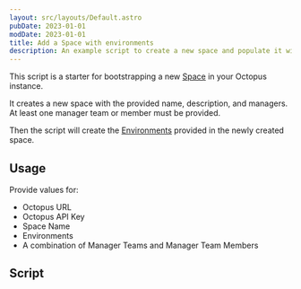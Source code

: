 ```yaml
---
layout: src/layouts/Default.astro
pubDate: 2023-01-01
modDate: 2023-01-01
title: Add a Space with environments
description: An example script to create a new space and populate it with some default environments.
---
```


This script is a starter for bootstrapping a new [Space](/docs/administration/spaces) in your Octopus instance.

It creates a new space with the provided name, description, and managers. At least one manager team or member must be provided.

Then the script will create the [Environments](/docs/infrastructure/environments) provided in the newly created space.

## Usage

Provide values for:

- Octopus URL
- Octopus API Key
- Space Name
- Environments
- A combination of Manager Teams and Manager Team Members

## Script

<AddASpaceWithEnvironmentsScripts />
